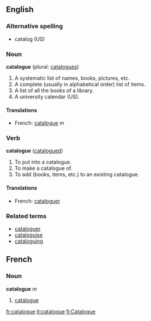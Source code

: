 ==English==

===Alternative spelling ===
* catalog (US)

===Noun===
'''catalogue''' (plural: [[catalogues]])

# A systematic list of names, books, pictures, etc.
# A complete (usually in alphabetical order) list of items.
# A list of all the books of a library.
# A university calendar (US).

====Translations====
*French: [[catalogue]] ''m''

===Verb===
'''catalogue''' ([[catalogued]])

# To put into a catalogue.
# To make a catalogue of.
# To add (books, items, etc.) to an existing catalogue.

====Translations====
*French: [[cataloguer]]

===Related terms===
* [[cataloguer]]
* [[cataloguise]]
* [[cataloguing]]

==French==
===Noun===
'''catalogue''' ''m''
#[[catalogue]]

[[fr:catalogue]]
[[it:catalogue]]
[[fi:Catalogue]]